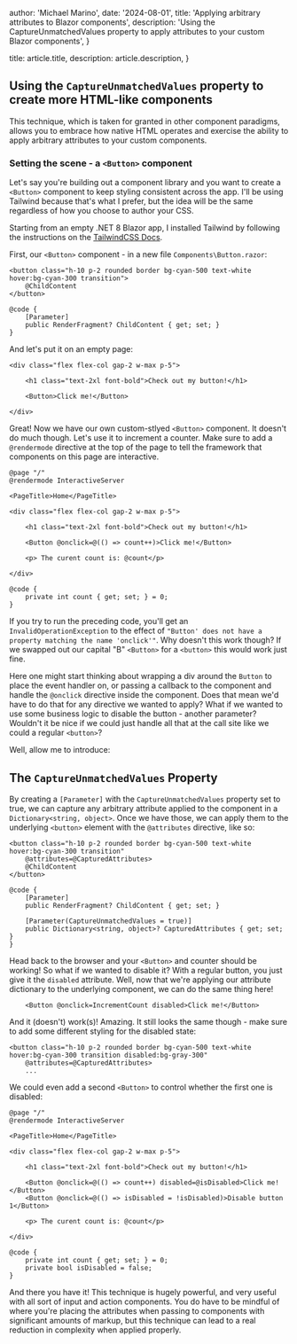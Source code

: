 
  author: 'Michael Marino',
  date: '2024-08-01',
  title: 'Applying arbitrary attributes to Blazor components',
  description:
    'Using the CaptureUnmatchedValues property to apply attributes to your custom Blazor components',
}

  title: article.title,
  description: article.description,
}


## Using the `CaptureUnmatchedValues` property to create more HTML-like components

This technique, which is taken for granted in other component paradigms, allows you to embrace how native HTML operates and exercise the ability to apply arbitrary attributes to your custom components.

### Setting the scene - a `<Button>` component

Let's say you're building out a component library and you want to create a `<Button>` component to keep styling consistent across the app.
I'll be using Tailwind because that's what I prefer, but the idea will be the same regardless of how you choose to author your CSS.

Starting from an empty .NET 8 Blazor app, I installed Tailwind by following the instructions on the [TailwindCSS Docs](https://tailwindcss.com/docs/installation).

First, our `<Button>` component - in a new file `Components\Button.razor`:

```razor
<button class="h-10 p-2 rounded border bg-cyan-500 text-white hover:bg-cyan-300 transition">
    @ChildContent
</button>

@code {
    [Parameter]
    public RenderFragment? ChildContent { get; set; }
}
```

And let's put it on an empty page:

```razor
<div class="flex flex-col gap-2 w-max p-5">

    <h1 class="text-2xl font-bold">Check out my button!</h1>

    <Button>Click me!</Button>

</div>
```

Great! Now we have our own custom-stlyed `<Button>` component. It doesn't do much though. Let's use it to increment a counter. Make sure to add a `@rendermode` directive at the top of the page to tell the framework that components on this page are interactive.

```razor
@page "/"
@rendermode InteractiveServer

<PageTitle>Home</PageTitle>

<div class="flex flex-col gap-2 w-max p-5">

    <h1 class="text-2xl font-bold">Check out my button!</h1>

    <Button @onclick=@(() => count++)>Click me!</Button>

    <p> The curent count is: @count</p>

</div>

@code {
    private int count { get; set; } = 0;
}
```

If you try to run the preceding code, you'll get an `InvalidOperationException` to the effect of `"Button' does not have a property matching the name 'onclick'"`. Why doesn't this work though? If we swapped out our capital "B" `<Button>` for a `<button>` this would work just fine.

Here one might start thinking about wrapping a div around the `Button` to place the event handler on, or passing a callback to the component and handle the `@onclick` directive inside the component. Does that mean we'd have to do that for any directive we wanted to apply? What if we wanted to use some business logic to disable the button - another parameter? Wouldn't it be nice if we could just handle all that at the call site like we could a regular `<button>`?

Well, allow me to introduce:

## The `CaptureUnmatchedValues` Property

By creating a `[Parameter]` with the `CaptureUnmatchedValues` property set to true, we can capture any arbitrary attribute applied to the component in a `Dictionary<string, object>`. Once we have those, we can apply them to the underlying `<button>` element with the `@attributes` directive, like so:

```razor
<button class="h-10 p-2 rounded border bg-cyan-500 text-white hover:bg-cyan-300 transition"
    @attributes=@CapturedAttributes>
    @ChildContent
</button>

@code {
    [Parameter]
    public RenderFragment? ChildContent { get; set; }

    [Parameter(CaptureUnmatchedValues = true)]
    public Dictionary<string, object>? CapturedAttributes { get; set; }
}
```

Head back to the browser and your `<Button>` and counter should be working! So what if we wanted to disable it? With a regular button, you just give it the `disabled` attribute. Well, now that we're applying our attribute dictionary to the underlying component, we can do the same thing here!

```razor
    <Button @onclick=IncrementCount disabled>Click me!</Button>
```

And it (doesn't) work(s)! Amazing. It still looks the same though - make sure to add some different styling for the disabled state:

```razor
<button class="h-10 p-2 rounded border bg-cyan-500 text-white hover:bg-cyan-300 transition disabled:bg-gray-300"
    @attributes=@CapturedAttributes>
    ...
```

We could even add a second `<Button>` to control whether the first one is disabled:

```razor
@page "/"
@rendermode InteractiveServer

<PageTitle>Home</PageTitle>

<div class="flex flex-col gap-2 w-max p-5">

    <h1 class="text-2xl font-bold">Check out my button!</h1>

    <Button @onclick=@(() => count++) disabled=@isDisabled>Click me!</Button>
    <Button @onclick=@(() => isDisabled = !isDisabled)>Disable button 1</Button>

    <p> The curent count is: @count</p>

</div>

@code {
    private int count { get; set; } = 0;
    private bool isDisabled = false;
}
```

And there you have it! This technique is hugely powerful, and very useful with all sort of input and action components. You do have to be mindful of where you're placing the attributes when passing to components with significant amounts of markup, but this technique can lead to a real reduction in complexity when applied properly.
